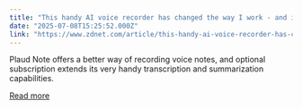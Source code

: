 ```yaml
---
title: "This handy AI voice recorder has changed the way I work - and it just got cheaper"
date: "2025-07-08T15:25:52.000Z"
link: "https://www.zdnet.com/article/this-handy-ai-voice-recorder-has-changed-the-way-i-work-and-it-just-got-cheaper/"
---
```


Plaud Note offers a better way of recording voice notes, and optional subscription extends its very handy transcription and summarization capabilities.

[Read more](https://www.zdnet.com/article/this-handy-ai-voice-recorder-has-changed-the-way-i-work-and-it-just-got-cheaper/)
